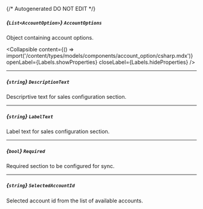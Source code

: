 {/* Autogenerated DO NOT EDIT  */}

##### *{`List<AccountOption>`}* `AccountOptions`
Object containing account options.

<Collapsible content={() => import('/content/types/models/components/account_option/csharp.mdx')} openLabel={Labels.showProperties} closeLabel={Labels.hideProperties} />


---
##### *{`string`}* `DescriptionText`
Descriprtive text for sales configuration section.

---
##### *{`string`}* `LabelText`
Label text for sales configuration section.

---
##### *{`bool`}* `Required`
Required section to be configured for sync.

---
##### *{`string`}* `SelectedAccountId`
Selected account id from the list of available accounts.


